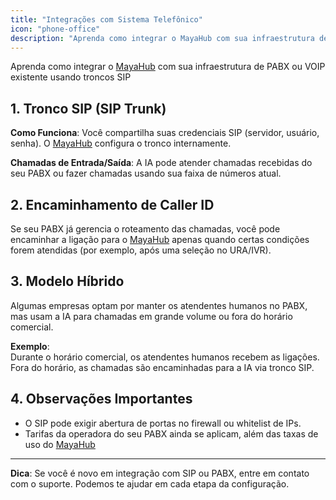 ```yaml
---
title: "Integrações com Sistema Telefônico"
icon: "phone-office"
description: "Aprenda como integrar o MayaHub com sua infraestrutura de PABX ou VOIP existente usando troncos SIP"
---
```


Aprenda como integrar o [MayaHub](http://mayahub.online) com sua infraestrutura de PABX ou VOIP existente usando troncos SIP

## 1. Tronco SIP (SIP Trunk)

**Como Funciona**: Você compartilha suas credenciais SIP (servidor, usuário, senha). O [MayaHub](http://mayahub.online) configura o tronco internamente.

**Chamadas de Entrada/Saída**: A IA pode atender chamadas recebidas do seu PABX ou fazer chamadas usando sua faixa de números atual.

## 2. Encaminhamento de Caller ID

Se seu PABX já gerencia o roteamento das chamadas, você pode encaminhar a ligação para o [MayaHub](http://mayahub.online) apenas quando certas condições forem atendidas (por exemplo, após uma seleção no URA/IVR).

## 3. Modelo Híbrido

Algumas empresas optam por manter os atendentes humanos no PABX, mas usam a IA para chamadas em grande volume ou fora do horário comercial.

**Exemplo**:\
Durante o horário comercial, os atendentes humanos recebem as ligações.\
Fora do horário, as chamadas são encaminhadas para a IA via tronco SIP.

## 4. Observações Importantes

- O SIP pode exigir abertura de portas no firewall ou whitelist de IPs.
- Tarifas da operadora do seu PABX ainda se aplicam, além das taxas de uso do [MayaHub](http://mayahub.online)

---

**Dica**: Se você é novo em integração com SIP ou PABX, entre em contato com o suporte. Podemos te ajudar em cada etapa da configuração.